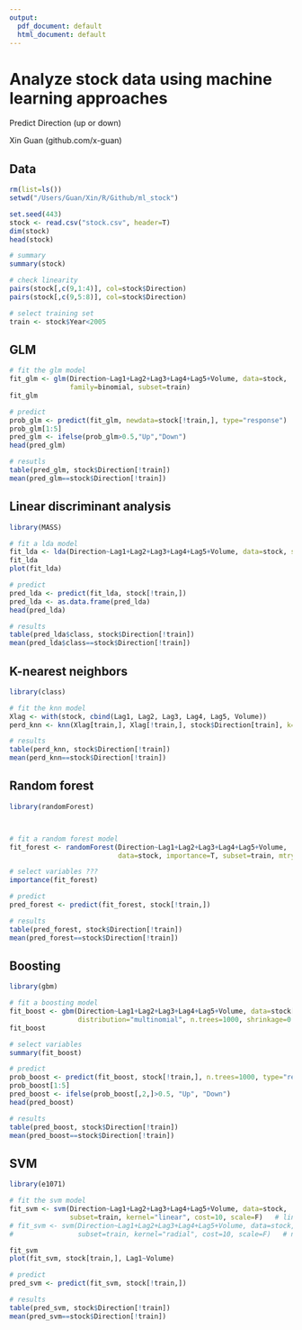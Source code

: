 ```yaml
---
output:
  pdf_document: default
  html_document: default
---
```

Analyze stock data using machine learning approaches
=============================================================
Predict Direction (up or down)

Xin Guan (github.com/x-guan)


Data
-------------
```r
rm(list=ls())
setwd("/Users/Guan/Xin/R/Github/ml_stock")

set.seed(443)
stock <- read.csv("stock.csv", header=T)
dim(stock)
head(stock)

# summary
summary(stock)

# check linearity
pairs(stock[,c(9,1:4)], col=stock$Direction)
pairs(stock[,c(9,5:8)], col=stock$Direction)

# select training set
train <- stock$Year<2005
```

GLM
---------------
```r
# fit the glm model
fit_glm <- glm(Direction~Lag1+Lag2+Lag3+Lag4+Lag5+Volume, data=stock, 
               family=binomial, subset=train)
fit_glm

# predict
prob_glm <- predict(fit_glm, newdata=stock[!train,], type="response")
prob_glm[1:5]
pred_glm <- ifelse(prob_glm>0.5,"Up","Down")
head(pred_glm)

# resutls
table(pred_glm, stock$Direction[!train])
mean(pred_glm==stock$Direction[!train])
```

Linear discriminant analysis
---------------
```r
library(MASS)

# fit a lda model
fit_lda <- lda(Direction~Lag1+Lag2+Lag3+Lag4+Lag5+Volume, data=stock, subset=train)
fit_lda
plot(fit_lda)

# predict
pred_lda <- predict(fit_lda, stock[!train,])
pred_lda <- as.data.frame(pred_lda)
head(pred_lda)

# results
table(pred_lda$class, stock$Direction[!train])
mean(pred_lda$class==stock$Direction[!train])
```

K-nearest neighbors
---------------
```r
library(class)

# fit the knn model
Xlag <- with(stock, cbind(Lag1, Lag2, Lag3, Lag4, Lag5, Volume))
perd_knn <- knn(Xlag[train,], Xlag[!train,], stock$Direction[train], k=1)   # k=1 ???

# results
table(perd_knn, stock$Direction[!train])
mean(perd_knn==stock$Direction[!train])
```

Random forest
---------------
```r
library(randomForest)



# fit a random forest model
fit_forest <- randomForest(Direction~Lag1+Lag2+Lag3+Lag4+Lag5+Volume, 
                           data=stock, importance=T, subset=train, mtry=4, ntree=1000)

# select variables ???
importance(fit_forest)

# predict
pred_forest <- predict(fit_forest, stock[!train,])

# results
table(pred_forest, stock$Direction[!train])
mean(pred_forest==stock$Direction[!train])

```

Boosting
---------------
```r
library(gbm)

# fit a boosting model
fit_boost <- gbm(Direction~Lag1+Lag2+Lag3+Lag4+Lag5+Volume, data=stock[train,],
                 distribution="multinomial", n.trees=1000, shrinkage=0.01, interaction.depth=4)
fit_boost

# select variables
summary(fit_boost)

# predict
prob_boost <- predict(fit_boost, stock[!train,], n.trees=1000, type="response")
prob_boost[1:5]
pred_boost <- ifelse(prob_boost[,2,]>0.5, "Up", "Down")
head(pred_boost)

# results
table(pred_boost, stock$Direction[!train])
mean(pred_boost==stock$Direction[!train])
```

SVM
---------------
```r
library(e1071)

# fit the svm model
fit_svm <- svm(Direction~Lag1+Lag2+Lag3+Lag4+Lag5+Volume, data=stock, 
               subset=train, kernel="linear", cost=10, scale=F)   # linear
# fit_svm <- svm(Direction~Lag1+Lag2+Lag3+Lag4+Lag5+Volume, data=stock, 
#                subset=train, kernel="radial", cost=10, scale=F)   # non-linear

fit_svm
plot(fit_svm, stock[train,], Lag1~Volume)

# predict
pred_svm <- predict(fit_svm, stock[!train,])

# results
table(pred_svm, stock$Direction[!train])
mean(pred_svm==stock$Direction[!train])
```



